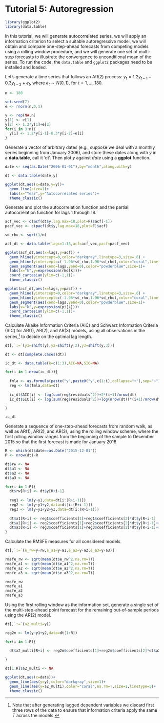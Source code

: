 # Tutorial 5: Autoregression {-}

```r
library(ggplot2)
library(data.table)
```

In this tutorial, we will generate autocorrelated series, we will apply an information criterion to select a suitable autoregressive model, we will obtain and compare one-step-ahead forecasts from competing models using a rolling window procedure, and we will generate one set of multi-step forecasts to illustrate the convergence to unconditional mean of the series. To run the code, the `data.table` and `ggplot2` packages need to be installed and loaded.

Let's generate a time series that follows an AR(2) process: $y_{t} = 1.2y_{t-1}-0.3y_{t-2}+e_{t}$, where $e_{t} \sim N(0,1)$, for $t=1,\ldots,180$.

```r
n <- 180

set.seed(7)
e <- rnorm(n,0,1)

y <- rep(NA,n)
y[1] <- e[1]
y[2] <- 1.2*y[1]+e[2]
for(i in 3:n){
  y[i] <- 1.2*y[i-1]-0.3*y[i-2]+e[i]
}
```

Generate a vector of arbitrary dates (e.g., suppose we deal with a monthly series beginning from January 2006), and store these dates along with $y$ in a **data.table**, call it 'dt'. Then plot $y$ against $date$ using a **ggplot** function.

```r
date <- seq(as.Date("2006-01-01"),by="month",along.with=y)

dt <- data.table(date,y)

ggplot(dt,aes(x=date,y=y))+
  geom_line(size=1)+
  labs(x="Year",y="Autocorrelated series")+
  theme_classic()
```

Generate and plot the autocorrelation function and the partial autocorrelation function for lags 1 through 18.

```r
acf_vec <- c(acf(dt$y,lag.max=18,plot=F)$acf[-1])
pacf_vec <- c(pacf(dt$y,lag.max=18,plot=F)$acf)

sd_rho <- sqrt(1/n)

acf_dt <- data.table(lags=1:18,acf=acf_vec,pacf=pacf_vec)

ggplot(acf_dt,aes(x=lags,y=acf)) +
  geom_hline(yintercept=0,color="darkgray",linetype=3,size=.6) +
  geom_hline(yintercept=c(-1.96*sd_rho,1.96*sd_rho),color="coral",linetype=2,size=.8) +
  geom_segment(aes(xend=lags,yend=0),color="powderblue",size=1)+
  labs(x="k",y=expression(rho[k]))+
  coord_cartesian(ylim=c(-1,1))+
  theme_classic()

ggplot(acf_dt,aes(x=lags,y=pacf)) +
  geom_hline(yintercept=0,color="darkgray",linetype=3,size=.6) +
  geom_hline(yintercept=c(-1.96*sd_rho,1.96*sd_rho),color="coral",linetype=2,size=.8) +
  geom_segment(aes(xend=lags,yend=0),color="powderblue",size=1)+
  labs(x="k",y=expression(pi[k]))+
  coord_cartesian(ylim=c(-1,1))+
  theme_classic()
```

Calculate Akaike Information Criteria (AIC) and Schwarz Information Criteria (SIC) for AR(1), AR(2), and AR(3) models, using all observations in the series,^[Note that after generating lagged dependent variables we discard first three rows of the data to ensure that information criteria apply the same $T$ across the models.] to decide on the optimal lag length.

```r
dt[,`:=`(y1=shift(y),y2=shift(y,2),y3=shift(y,3))]

dt <- dt[complete.cases(dt)]

ic_dt <- data.table(k=c(1:3),AIC=NA,SIC=NA)

for(i in 1:nrow(ic_dt)){
  
  fmla <- as.formula(paste("y",paste0("y",c(1:i),collapse="+"),sep="~"))
  reg <- lm(fmla,data=dt)
  
  ic_dt$AIC[i] <- log(sum(reg$residuals^2))+2*(i+1)/nrow(dt)
  ic_dt$SIC[i] <- log(sum(reg$residuals^2))+log(nrow(dt))*(i+1)/nrow(dt)

}

ic_dt
```

Generate a sequence of one-step-ahead forecasts from random walk, as well as AR(1), AR(2), and AR(3), using the rolling window scheme, where the first rolling window ranges from the beginning of the sample to December 2015 so that the first forecast is made for January 2016.

```r
R <- which(dt$date==as.Date("2015-12-01"))
P <- nrow(dt)-R

dt$rw <- NA
dt$a1 <- NA
dt$a2 <- NA
dt$a3 <- NA

for(i in 1:P){
  dt$rw[R+i] <- dt$y[R+i-1]
  
  reg1 <- lm(y~y1,data=dt[i:(R+i-1)])
  reg2 <- lm(y~y1+y2,data=dt[i:(R+i-1)])
  reg3 <- lm(y~y1+y2+y3,data=dt[i:(R+i-1)])
  
  dt$a1[R+i] <- reg1$coefficients[1]+reg1$coefficients[2]*dt$y[R+i-1]
  dt$a2[R+i] <- reg2$coefficients[1]+reg2$coefficients[2]*dt$y[R+i-1]+reg2$coefficients[3]*dt$y[R+i-2]
  dt$a3[R+i] <- reg3$coefficients[1]+reg3$coefficients[2]*dt$y[R+i-1]+reg3$coefficients[3]*dt$y[R+i-2]+reg3$coefficients[4]*dt$y[R+i-3]
}
```
  
Calculate the RMSFE measures for all considered models.

```r
dt[,`:=`(e_rw=y-rw,e_a1=y-a1,e_a2=y-a2,e_a3=y-a3)]

rmsfe_rw <- sqrt(mean(dt$e_rw^2,na.rm=T))
rmsfe_a1 <- sqrt(mean(dt$e_a1^2,na.rm=T))
rmsfe_a2 <- sqrt(mean(dt$e_a2^2,na.rm=T))
rmsfe_a3 <- sqrt(mean(dt$e_a3^2,na.rm=T))

rmsfe_rw
rmsfe_a1
rmsfe_a2
rmsfe_a3
```

Using the first rolling window as the information set, generate a single set of the multi-step-ahead point forecast for the remaining out-of-sample periods using the AR(2) model.

```r
dt[,`:=`(a2_multi=y)]

reg2m <- lm(y~y1+y2,data=dt[1:R])

for(i in 1:P){

  dt$a2_multi[R+i] <- reg2m$coefficients[1]+reg2m$coefficients[2]*dt$a2_multi[R-1+i]+reg2m$coefficients[3]*dt$a2_multi[R-2+i]
  
}

dt[1:R]$a2_multi <- NA

ggplot(dt,aes(x=date))+
  geom_line(aes(y=y),color="darkgray",size=1)+
  geom_line(aes(y=a2_multi),color="coral",na.rm=T,size=1,linetype=5)+
  theme_classic()
```
